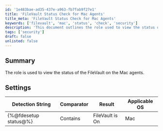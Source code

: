 ```yaml
---
id: '1e483bae-ad35-437e-a963-fb7fab9f27e1'
title: 'FileVault Status Check for Mac Agents'
title_meta: 'FileVault Status Check for Mac Agents'
keywords: ['filevault', 'mac', 'status', 'check', 'security']
description: 'This document outlines the role used to view the status of FileVault on Mac agents, including detection strings and applicable operating systems.'
tags: ['security']
draft: false
unlisted: false
---
```

## Summary

The role is used to view the status of the FileVault on the Mac agents.

## Settings

| Detection String         | Comparator | Result               | Applicable OS |
|-------------------------|------------|----------------------|----------------|
| \{%@fdesetup status@%}  | Contains   | FileVault is On      | Mac            |













